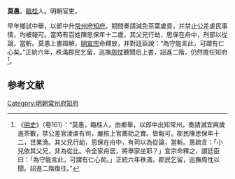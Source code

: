 '''莫愚'''，[[臨桂|臨桂]]人。明朝官吏。

早年鄉試中舉，以郎中升[[常州府|常州府]][[知府|知府]]。期間奏請減免茶葉歲貢，并禁止公差虐民事情，均被報可。當時有百姓陳思保年十二歲，其父兄行劫，思保在舟中，刑部以從論，當斬。莫愚上書辯解，[[明宣宗|明宣宗]]命釋放，并對廷臣說：“為守能言此，可謂有仁心矣。”正統六年，秩滿郡民乞留，巡撫[[周忱|周忱]]聽聞后上書，詔進二階，仍然擔任知府<ref>《[[明史|明史]]》（卷161）：“莫愚，臨桂人。由鄉舉，以郎中出知常州。奏請減宜興歲進茶數，禁公差官淩虐有司，嚴核上官薦劾之實。皆報可。郡民陳思保年十二，世業漁。其父兄行劫，思保在舟中，有司以為從論，當斬。愚疏言：「小兒依其父兄，非為從比。令全家舟居，將舉家坐耶？」宣宗命釋之，謂廷臣曰：「為守能言此，可謂有仁心矣。」正統六年秩滿，郡民乞留，巡撫周忱以聞。詔進二階復往。”</ref>。

==参考文献==
{{wikisource|明史/卷161}}
<div class="references-small">
<references />
</div>

{{明朝人物小作品}}

[[Category:明朝常州府知府|Category:明朝常州府知府]]